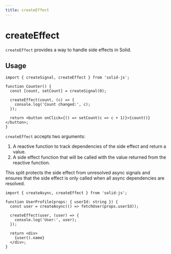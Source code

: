 ```yaml
---
title: createEffect
---
```


# createEffect

`createEffect` provides a way to handle side effects in Solid.

## Usage

```tsx
import { createSignal, createEffect } from 'solid-js';

function Counter() {
  const [count, setCount] = createSignal(0);
  
  createEffect(count, (c) => {
    console.log('Count changed:', c);
  });
  
  return <button onClick={() => setCount(c => c + 1)}>{count()}</button>;
}
```

`createEffect` accepts two arguments:

1. A reactive function to track dependencies of the side effect and return a value.
2. A side effect function that will be called with the value returned from the reactive function.

This split protects the side effect from unresolved async signals and ensures that the side effect is only called when all async dependencies are resolved.

```tsx
import { createAsync, createEffect } from 'solid-js';

function UserProfile(props: { userId: string }) {
  const user = createAsync(() => fetchUser(props.userId));

  createEffect(user, (user) => {
    console.log('User:', user);
  });

  return <div>
    {user().name}
  </div>;
}
```



